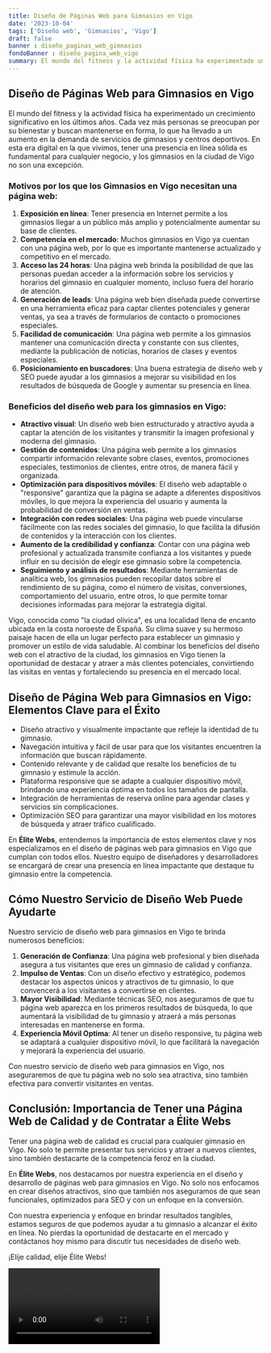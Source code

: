 ```yaml
---
title: Diseño de Páginas Web para Gimnasios en Vigo
date: '2023-10-04'
tags: ['Diseño web', 'Gimnasios', 'Vigo']
draft: false
banner : diseño_paginas_web_gimnasios
fondoBanner : diseño_pagina_web_vigo
summary: El mundo del fitness y la actividad física ha experimentado un crecimiento significativo en los últimos años. Cada vez más personas se preocupan por su bienestar y buscan mantenerse en forma, lo que ha llevado a un aumento en la demanda de servicios de gimnasios y centros deportivos. En esta era digital en la que vivimos, tener una presencia en línea sólida es fundamental para cualquier negocio, y los gimnasios en la ciudad de Vigo no son una excepción.
---
```


## **Diseño de Páginas Web para Gimnasios en Vigo**

El mundo del fitness y la actividad física ha experimentado un crecimiento significativo en los últimos años. Cada vez más personas se preocupan por su bienestar y buscan mantenerse en forma, lo que ha llevado a un aumento en la demanda de servicios de gimnasios y centros deportivos. En esta era digital en la que vivimos, tener una presencia en línea sólida es fundamental para cualquier negocio, y los gimnasios en la ciudad de Vigo no son una excepción.

### **Motivos por los que los Gimnasios en Vigo necesitan una página web:**
1. **Exposición en línea**: Tener presencia en Internet permite a los gimnasios llegar a un público más amplio y potencialmente aumentar su base de clientes.
2. **Competencia en el mercado**: Muchos gimnasios en Vigo ya cuentan con una página web, por lo que es importante mantenerse actualizado y competitivo en el mercado.
3. **Acceso las 24 horas**: Una página web brinda la posibilidad de que las personas puedan acceder a la información sobre los servicios y horarios del gimnasio en cualquier momento, incluso fuera del horario de atención.
4. **Generación de leads**: Una página web bien diseñada puede convertirse en una herramienta eficaz para captar clientes potenciales y generar ventas, ya sea a través de formularios de contacto o promociones especiales.
5. **Facilidad de comunicación**: Una página web permite a los gimnasios mantener una comunicación directa y constante con sus clientes, mediante la publicación de noticias, horarios de clases y eventos especiales.
6. **Posicionamiento en buscadores**: Una buena estrategia de diseño web y SEO puede ayudar a los gimnasios a mejorar su visibilidad en los resultados de búsqueda de Google y aumentar su presencia en línea.

### **Beneficios del diseño web para los gimnasios en Vigo:**
- **Atractivo visual**: Un diseño web bien estructurado y atractivo ayuda a captar la atención de los visitantes y transmitir la imagen profesional y moderna del gimnasio.
- **Gestión de contenidos**: Una página web permite a los gimnasios compartir información relevante sobre clases, eventos, promociones especiales, testimonios de clientes, entre otros, de manera fácil y organizada.
- **Optimización para dispositivos móviles**: El diseño web adaptable o "responsive" garantiza que la página se adapte a diferentes dispositivos móviles, lo que mejora la experiencia del usuario y aumenta la probabilidad de conversión en ventas.
- **Integración con redes sociales**: Una página web puede vincularse fácilmente con las redes sociales del gimnasio, lo que facilita la difusión de contenidos y la interacción con los clientes.
- **Aumento de la credibilidad y confianza**: Contar con una página web profesional y actualizada transmite confianza a los visitantes y puede influir en su decisión de elegir ese gimnasio sobre la competencia.
- **Seguimiento y análisis de resultados**: Mediante herramientas de analítica web, los gimnasios pueden recopilar datos sobre el rendimiento de su página, como el número de visitas, conversiones, comportamiento del usuario, entre otros, lo que permite tomar decisiones informadas para mejorar la estrategia digital.

Vigo, conocida como "la ciudad olívica", es una localidad llena de encanto ubicada en la costa noroeste de España. Su clima suave y su hermoso paisaje hacen de ella un lugar perfecto para establecer un gimnasio y promover un estilo de vida saludable. Al combinar los beneficios del diseño web con el atractivo de la ciudad, los gimnasios en Vigo tienen la oportunidad de destacar y atraer a más clientes potenciales, convirtiendo las visitas en ventas y fortaleciendo su presencia en el mercado local.

<GifSeo />

<Cta />

## Diseño de Página Web para Gimnasios en Vigo: Elementos Clave para el Éxito

- Diseño atractivo y visualmente impactante que refleje la identidad de tu gimnasio.
- Navegación intuitiva y fácil de usar para que los visitantes encuentren la información que buscan rápidamente.
- Contenido relevante y de calidad que resalte los beneficios de tu gimnasio y estimule la acción.
- Plataforma responsive que se adapte a cualquier dispositivo móvil, brindando una experiencia óptima en todos los tamaños de pantalla.
- Integración de herramientas de reserva online para agendar clases y servicios sin complicaciones.
- Optimización SEO para garantizar una mayor visibilidad en los motores de búsqueda y atraer tráfico cualificado.

En **Élite Webs**, entendemos la importancia de estos elementos clave y nos especializamos en el diseño de páginas web para gimnasios en Vigo que cumplan con todos ellos. Nuestro equipo de diseñadores y desarrolladores se encargará de crear una presencia en línea impactante que destaque tu gimnasio entre la competencia.

## Cómo Nuestro Servicio de Diseño Web Puede Ayudarte

Nuestro servicio de diseño web para gimnasios en Vigo te brinda numerosos beneficios:

1. **Generación de Confianza**: Una página web profesional y bien diseñada asegura a tus visitantes que eres un gimnasio de calidad y confianza.
2. **Impulso de Ventas**: Con un diseño efectivo y estratégico, podemos destacar los aspectos únicos y atractivos de tu gimnasio, lo que convencerá a los visitantes a convertirse en clientes.
3. **Mayor Visibilidad**: Mediante técnicas SEO, nos aseguramos de que tu página web aparezca en los primeros resultados de búsqueda, lo que aumentará la visibilidad de tu gimnasio y atraerá a más personas interesadas en mantenerse en forma.
4. **Experiencia Móvil Optima**: Al tener un diseño responsive, tu página web se adaptará a cualquier dispositivo móvil, lo que facilitará la navegación y mejorará la experiencia del usuario.

Con nuestro servicio de diseño web para gimnasios en Vigo, nos aseguraremos de que tu página web no solo sea atractiva, sino también efectiva para convertir visitantes en ventas.

## Conclusión: Importancia de Tener una Página Web de Calidad y de Contratar a Élite Webs

Tener una página web de calidad es crucial para cualquier gimnasio en Vigo. No solo te permite presentar tus servicios y atraer a nuevos clientes, sino también destacarte de la competencia feroz en la ciudad.

En **Élite Webs**, nos destacamos por nuestra experiencia en el diseño y desarrollo de páginas web para gimnasios en Vigo. No solo nos enfocamos en crear diseños atractivos, sino que también nos aseguramos de que sean funcionales, optimizados para SEO y con un enfoque en la conversión.

Con nuestra experiencia y enfoque en brindar resultados tangibles, estamos seguros de que podemos ayudar a tu gimnasio a alcanzar el éxito en línea. No pierdas la oportunidad de destacarte en el mercado y contáctanos hoy mismo para discutir tus necesidades de diseño web.

¡Elije calidad, elije Élite Webs!

<Video />

<CtaBot job='Gimnasios' city='Vigo'/>

<Gmaps query='Vigo+españa+maps' />